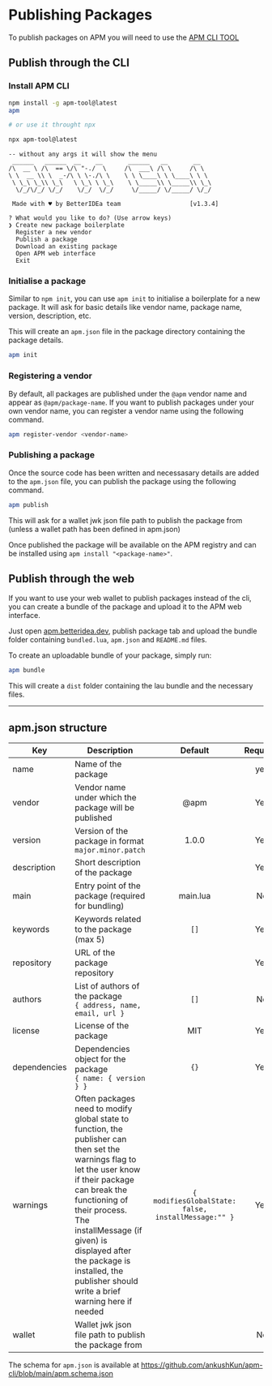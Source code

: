 # Publishing Packages

To publish packages on APM you will need to use the [APM CLI TOOL](https://www.npmjs.com/package/apm-tool) 

## Publish through the CLI

### Install APM CLI 

```bash
npm install -g apm-tool@latest
apm

# or use it throught npx

npx apm-tool@latest
```

```
-- without any args it will show the menu
 ______   ______  __    __       ______   __       __    
/\  __ \ /\  == \/\ "-./  \     /\  ___\ /\ \     /\ \   
\ \  __ \\ \  _-/\ \ \-./\ \    \ \ \____\ \ \____\ \ \  
 \ \_\ \_\\ \_\   \ \_\ \ \_\    \ \_____\\ \_____\\ \_\ 
  \/_/\/_/ \/_/    \/_/  \/_/     \/_____/ \/_____/ \/_/ 
                                                          
 Made with ♥ by BetterIDEa team                   [v1.3.4]

? What would you like to do? (Use arrow keys)
❯ Create new package boilerplate
  Register a new vendor
  Publish a package
  Download an existing package
  Open APM web interface
  Exit
```


### Initialise a package

Similar to `npm init`, you can use `apm init` to initialise a boilerplate for a new package.
It will ask for basic details like vendor name, package name, version, description, etc.

This will create an `apm.json` file in the package directory containing the package details.

```bash
apm init
```


### Registering a vendor

By default, all packages are published under the `@apm` vendor name and appear as `@apm/package-name`.
If you want to publish packages under your own vendor name, you can register a vendor name using the following command.

```bash
apm register-vendor <vendor-name>
```

### Publishing a package

Once the source code has been written and necessasary details are added to the `apm.json` file, you can publish the package using the following command.

```bash
apm publish
```

This will ask for a wallet jwk json file path to publish the package from (unless a wallet path has been defined in apm.json)

Once published the package will be available on the APM registry and can be installed using `apm install "<package-name>"`.

## Publish through the web

If you want to use your web wallet to publish packages instead of the cli, you can create a bundle of the package and upload it to the APM web interface.

Just open [apm.betteridea.dev](https://apm.betteridea.dev), publish package tab and upload the bundle folder containing `bundled.lua`, `apm.json` and `README.md` files.

To create an uploadable bundle of your package, simply run:

```bash
apm bundle
```

This will create a `dist` folder containing the lau bundle and the necessary files.

---

## apm.json structure

| Key | Description | Default | Required |
| --- | --- | :---: | :---: |
| name | Name of the package | | yes |
| vendor | Vendor name under which the package will be published |  @apm | Yes |
| version | Version of the package in format `major.minor.patch` | 1.0.0 | Yes |
| description | Short description of the package | | Yes |
| main | Entry point of the package (required for bundling) | main.lua | No |
| keywords | Keywords related to the package (max 5) | `[]` | Yes |
| repository | URL of the package repository | | Yes |
| authors | List of authors of the package <br/> `{ address, name, email, url }` | `[]` | No |
| license | License of the package | MIT | Yes |
| dependencies | Dependencies object for the package<br/>`{ name: { version } }` | `{}` | Yes |
| warnings | Often packages need to modify global state to function, the publisher can then set the warnings flag to let the user know if their package can break the functioning of their process.<br/> The installMessage (if given) is displayed after the package is installed, the publisher should write a brief warning here if needed | `{ modifiesGlobalState: false, installMessage:"" }` | Yes |
| wallet | Wallet jwk json file path to publish the package from | | No |

The schema for `apm.json` is available at https://github.com/ankushKun/apm-cli/blob/main/apm.schema.json